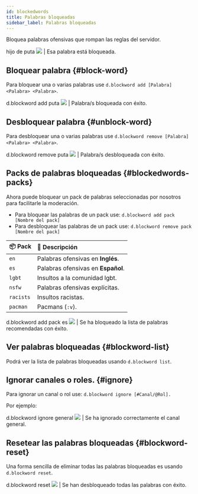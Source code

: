 ```yaml
---
id: blockedwords
title: Palabras bloqueadas
sidebar_label: Palabras bloqueadas
---
```


Bloquea palabras ofensivas que rompan las reglas del servidor.

<DiscordMessages>
  <DiscordMessage author="Usuario" avatar="https://cdn.discordapp.com/embed/avatars/4.png"><span className="red-text">hijo de puta</span></DiscordMessage>
  <discord-message author="D-Safe" avatar="https://i.imgur.com/FFBgOWE.png" bot='true' verified='true'><img className="discord-emoji" src="https://cdn.discordapp.com/emojis/847563585319469149.png?v=1"></img> | Esa palabra está bloqueada.</discord-message>
</DiscordMessages>

## Bloquear palabra {#block-word}
Para bloquear una o varias palabras use `d.blockword add [Palabra] <Palabra> <Palabra>`.

<DiscordMessages>
  <DiscordMessage author="Usuario" avatar="https://cdn.discordapp.com/embed/avatars/4.png">d.blockword add puta</DiscordMessage>
  <discord-message author="D-Safe" avatar="https://i.imgur.com/FFBgOWE.png" bot='true' verified='true'><img className="discord-emoji" src="https://cdn.discordapp.com/emojis/847563585025474643.png?v=1"></img> | Palabra/s bloqueada con éxito.</discord-message>
</DiscordMessages>

## Desbloquear palabra {#unblock-word}
Para desbloquear una o varias palabras use `d.blockword remove [Palabra] <Palabra> <Palabra>`.

<DiscordMessages>
  <DiscordMessage author="Usuario" avatar="https://cdn.discordapp.com/embed/avatars/4.png">d.blockword remove puta</DiscordMessage>
  <discord-message author="D-Safe" avatar="https://i.imgur.com/FFBgOWE.png" bot='true' verified='true'><img className="discord-emoji" src="https://cdn.discordapp.com/emojis/847563585025474643.png?v=1"></img> | Palabra/s desbloqueada con éxito.</discord-message>
</DiscordMessages>

## Packs de palabras bloqueadas {#blockedwords-packs}
Ahora puede bloquear un pack de palabras seleccionadas por nosotros para facilitarle la moderación.

* Para bloquear las palabras de un pack use: `d.blockword add pack [Nombre del pack]`
* Para desbloquear las palabras de un pack use: `d.blockword remove pack [Nombre del pack]`

| 📦 Pack   | 📣 Descripción                    |
| :-------- | :-------------------------------- |
| `en`      | Palabras ofensivas en __Inglés__. |
| `es`      | Palabras ofensivas en __Español__.|
| `lgbt`    | Insultos a la comunidad lgbt.     |
| `nsfw`    | Palabras ofensivas explícitas.    |
| `racists` | Insultos racistas.                |
| `pacman`  | Pacmans (`:v`).                     |

<DiscordMessages>
  <DiscordMessage author="Usuario" avatar="https://cdn.discordapp.com/embed/avatars/4.png">d.blockword add pack es</DiscordMessage>
  <discord-message author="D-Safe" avatar="https://i.imgur.com/FFBgOWE.png" bot='true' verified='true'>
  <img className="discord-emoji" src="https://cdn.discordapp.com/emojis/847563585025474643.png?v=1"></img> | Se ha bloqueado la lista de palabras recomendadas con éxito.
  </discord-message>
</DiscordMessages>

## Ver palabras bloqueadas {#blockword-list}
Podrá ver la lista de palabras bloqueadas usando `d.blockword list`.

## Ignorar canales o roles. {#ignore}
Para ignorar un canal o rol use: ``d.blockword ignore [#Canal/@Rol].``

Por ejemplo:

<DiscordMessages>
  <DiscordMessage author="Usuario" avatar="https://cdn.discordapp.com/embed/avatars/4.png">d.blockword ignore <discord-mention type="channel">general</discord-mention></DiscordMessage>
  <discord-message author="D-Safe" avatar="https://i.imgur.com/FFBgOWE.png" bot='true' verified='true'><img className="discord-emoji" src="https://cdn.discordapp.com/emojis/847563585025474643.png?v=1"></img> | Se ha ignorado correctamente el canal <discord-mention type="channel">general</discord-mention>.</discord-message>
</DiscordMessages>


## Resetear las palabras bloqueadas {#blockword-reset}
Una forma sencilla de eliminar todas las palabras bloqueadas es usando `d.blockword reset`.

<DiscordMessages>
  <DiscordMessage author="Usuario" avatar="https://cdn.discordapp.com/embed/avatars/4.png">d.blockword reset</DiscordMessage>
  <discord-message author="D-Safe" avatar="https://i.imgur.com/FFBgOWE.png" bot='true' verified='true'><img className="discord-emoji" src="https://cdn.discordapp.com/emojis/847563585025474643.png?v=1"></img> | Se han desbloqueado todas las palabras con éxito.</discord-message>
</DiscordMessages>